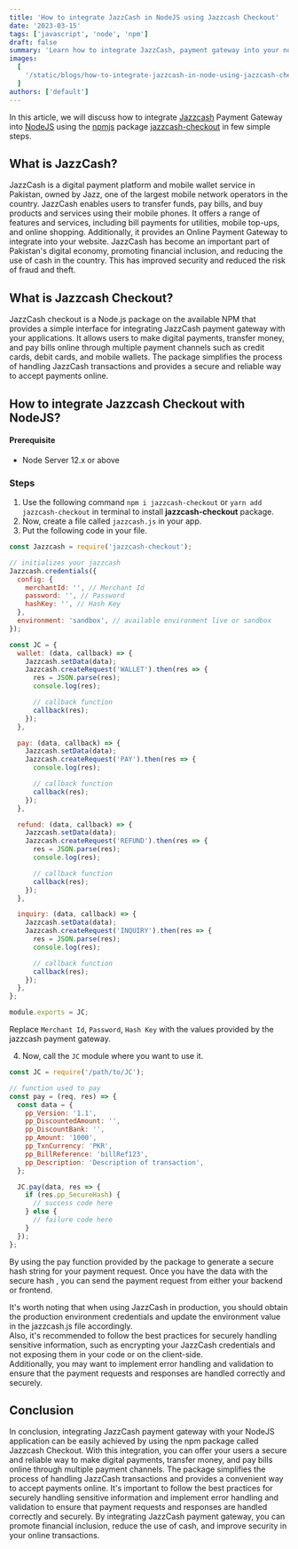 ```yaml
---
title: 'How to integrate JazzCash in NodeJS using Jazzcash Checkout'
date: '2023-03-15'
tags: ['javascript', 'node', 'npm']
draft: false
summary: 'Learn how to integrate JazzCash, payment gateway into your nodejs application with ease.'
images:
  [
    '/static/blogs/how-to-integrate-jazzcash-in-node-using-jazzcash-checkout.png',
  ]
authors: ['default']
---
```


In this article, we will discuss how to integrate [Jazzcash](https://www.jazzcash.com.pk/corporate/online-payment-gateway/) Payment Gateway
into [NodeJS](https://nodejs.org/en/) using the [npmjs](https://www.npmjs.com/) package [jazzcash-checkout](https://www.npmjs.com/package/jazzcash-checkout) in few simple steps.

## What is JazzCash?

JazzCash is a digital payment platform and mobile wallet service in Pakistan, owned by Jazz, one of the largest
mobile network operators in the country. JazzCash enables users to transfer funds, pay bills, and buy products
and services using their mobile phones. It offers a range of features and services, including bill payments for
utilities, mobile top-ups, and online shopping. Additionally, it provides an Online Payment Gateway to integrate
into your website. JazzCash has become an important part of Pakistan's digital economy, promoting financial
inclusion, and reducing the use of cash in the country. This has improved security and reduced the risk of fraud
and theft.

## What is Jazzcash Checkout?

JazzCash checkout is a Node.js package on the available NPM that provides a simple interface for integrating
JazzCash payment gateway with your applications. It allows users to make digital payments, transfer money,
and pay bills online through multiple payment channels such as credit cards, debit cards, and mobile wallets.
The package simplifies the process of handling JazzCash transactions and provides a secure and reliable way
to accept payments online.

## How to integrate Jazzcash Checkout with NodeJS?

#### Prerequisite

- Node Server 12.x or above

### Steps

1. Use the following command `npm i jazzcash-checkout` or `yarn add jazzcash-checkout` in terminal to install **jazzcash-checkout** package.
2. Now, create a file called `jazzcash.js` in your app.
3. Put the following code in your file.

```javascript
const Jazzcash = require('jazzcash-checkout');

// initializes your jazzcash
Jazzcash.credentials({
  config: {
    merchantId: '', // Merchant Id
    password: '', // Password
    hashKey: '', // Hash Key
  },
  environment: 'sandbox', // available environment live or sandbox
});

const JC = {
  wallet: (data, callback) => {
    Jazzcash.setData(data);
    Jazzcash.createRequest('WALLET').then(res => {
      res = JSON.parse(res);
      console.log(res);

      // callback function
      callback(res);
    });
  },

  pay: (data, callback) => {
    Jazzcash.setData(data);
    Jazzcash.createRequest('PAY').then(res => {
      console.log(res);

      // callback function
      callback(res);
    });
  },

  refund: (data, callback) => {
    Jazzcash.setData(data);
    Jazzcash.createRequest('REFUND').then(res => {
      res = JSON.parse(res);
      console.log(res);

      // callback function
      callback(res);
    });
  },

  inquiry: (data, callback) => {
    Jazzcash.setData(data);
    Jazzcash.createRequest('INQUIRY').then(res => {
      res = JSON.parse(res);
      console.log(res);

      // callback function
      callback(res);
    });
  },
};

module.exports = JC;
```

Replace `Merchant Id`, `Password`, `Hash Key` with the values provided by the jazzcash payment gateway.<br/>

4. Now, call the `JC` module where you want to use it.

```javascript
const JC = require('/path/to/JC');

// function used to pay
const pay = (req, res) => {
  const data = {
    pp_Version: '1.1',
    pp_DiscountedAmount: '',
    pp_DiscountBank: '',
    pp_Amount: '1000',
    pp_TxnCurrency: 'PKR',
    pp_BillReference: 'billRef123',
    pp_Description: 'Description of transaction',
  };

  JC.pay(data, res => {
    if (res.pp_SecureHash) {
      // success code here
    } else {
      // failure code here
    }
  });
};
```

By using the pay function provided by the package to generate a secure hash string for your payment request.
Once you have the data with the secure hash , you can send the payment request from either your backend or frontend.

It's worth noting that when using JazzCash in production, you should obtain the production environment credentials
and update the environment value in the jazzcash.js file accordingly.  
Also, it's recommended to follow the best practices for securely handling sensitive information, such as encrypting
your JazzCash credentials and not exposing them in your code or on the client-side.  
Additionally, you may want to implement error handling and validation to ensure that the payment requests and responses
are handled correctly and securely.

## Conclusion

In conclusion, integrating JazzCash payment gateway with your NodeJS application can be easily achieved by using the
npm package called Jazzcash Checkout. With this integration, you can offer your users a secure and reliable way to
make digital payments, transfer money, and pay bills online through multiple payment channels. The package simplifies
the process of handling JazzCash transactions and provides a convenient way to accept payments online. It's important
to follow the best practices for securely handling sensitive information and implement error handling and validation
to ensure that payment requests and responses are handled correctly and securely. By integrating JazzCash payment
gateway, you can promote financial inclusion, reduce the use of cash, and improve security in your online transactions.
